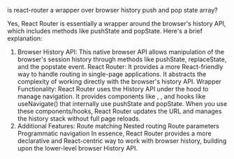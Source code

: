 is react-router a wrapper over browser history push and pop state array?

Yes, React Router is essentially a wrapper around the browser's history API, which includes methods like pushState and popState. Here's a brief explanation:
1. Browser History API: This native browser API allows manipulation of the browser's session history through methods like pushState, replaceState, and the popstate event.
React Router: It provides a more React-friendly way to handle routing in single-page applications. It abstracts the complexity of working directly with the browser's history API.
Wrapper Functionality:
React Router uses the History API under the hood to manage navigation.
It provides components like <BrowserRouter>, <Link>, and hooks like useNavigate() that internally use pushState and popState.
When you use these components/hooks, React Router updates the URL and manages the history stack without full page reloads.
4. Additional Features:
Route matching
Nested routing
Route parameters
Programmatic navigation
In essence, React Router provides a more declarative and React-centric way to work with browser history, building upon the lower-level browser History API.